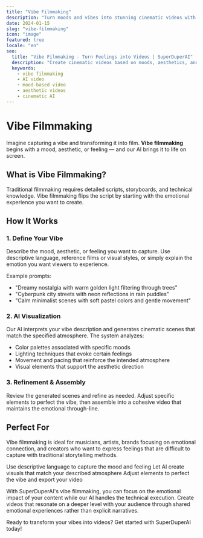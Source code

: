 ```yaml
---
title: "Vibe Filmmaking"
description: "Turn moods and vibes into stunning cinematic videos with AI"
date: 2024-01-15
slug: "vibe-filmmaking"
icon: "image"
featured: true
locale: "en"
seo:
  title: "Vibe Filmmaking - Turn Feelings into Videos | SuperDuperAI"
  description: "Create cinematic videos based on moods, aesthetics, and feelings rather than traditional scripts"
  keywords:
    - vibe filmmaking
    - AI video
    - mood-based video
    - aesthetic videos
    - cinematic AI
---
```


# Vibe Filmmaking

Imagine capturing a vibe and transforming it into film. **Vibe filmmaking** begins with a mood, aesthetic, or feeling — and our AI brings it to life on screen.

## What is Vibe Filmmaking?

Traditional filmmaking requires detailed scripts, storyboards, and technical knowledge. Vibe filmmaking flips the script by starting with the emotional experience you want to create.

<FeatureGrid>
  <Feature
    title="Mood-Based Creation"
    description="Start with a feeling or atmosphere instead of a detailed script"
    icon="heart"
  />
  <Feature
    title="Aesthetic Matching"
    description="AI understands visual styles and replicates specific aesthetics"
    icon="palette"
  />
  <Feature
    title="Emotional Storytelling"
    description="Create videos that evoke specific emotions through visual language"
    icon="star"
  />
</FeatureGrid>

## How It Works

### 1. Define Your Vibe

Describe the mood, aesthetic, or feeling you want to capture. Use descriptive language, reference films or visual styles, or simply explain the emotion you want viewers to experience.

Example prompts:

- "Dreamy nostalgia with warm golden light filtering through trees"
- "Cyberpunk city streets with neon reflections in rain puddles"
- "Calm minimalist scenes with soft pastel colors and gentle movement"

### 2. AI Visualization

Our AI interprets your vibe description and generates cinematic scenes that match the specified atmosphere. The system analyzes:

- Color palettes associated with specific moods
- Lighting techniques that evoke certain feelings
- Movement and pacing that reinforce the intended atmosphere
- Visual elements that support the aesthetic direction

### 3. Refinement & Assembly

Review the generated scenes and refine as needed. Adjust specific elements to perfect the vibe, then assemble into a cohesive video that maintains the emotional through-line.

## Perfect For

Vibe filmmaking is ideal for musicians, artists, brands focusing on emotional connection, and creators who want to express feelings that are difficult to capture with traditional storytelling methods.

<Steps>
  <Step
    number="1"
    title="Describe your vibe"
  >
    Use descriptive language to capture the mood and feeling
  </Step>
  <Step
    number="2"
    title="Generate scenes"
  >
    Let AI create visuals that match your described atmosphere
  </Step>
  <Step
    number="3"
    title="Refine and export"
  >
    Adjust elements to perfect the vibe and export your video
  </Step>
</Steps>

With SuperDuperAI's vibe filmmaking, you can focus on the emotional impact of your content while our AI handles the technical execution. Create videos that resonate on a deeper level with your audience through shared emotional experiences rather than explicit narratives.

<CTABox>
  Ready to transform your vibes into videos? Get started with SuperDuperAI
  today!
</CTABox>
